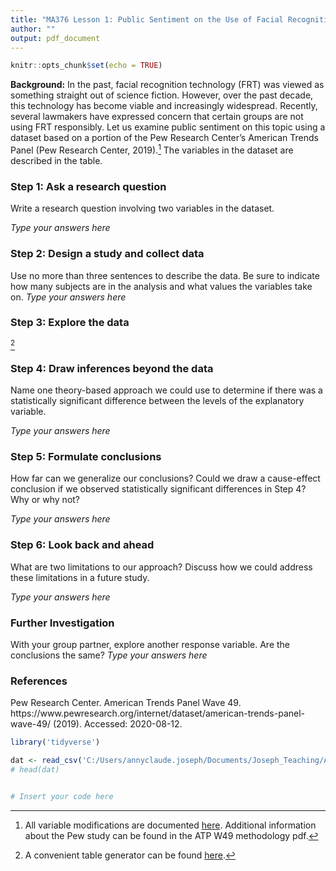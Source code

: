 ---
title: "MA376 Lesson 1: Public Sentiment on the Use of Facial Recognition"
author: ""
output: pdf_document
---
  
  ```{r setup, include=FALSE}
knitr::opts_chunk$set(echo = TRUE)
```

**Background:** In the past, facial recognition technology (FRT) was viewed as something straight out of science fiction. However, over the past decade, this technology has become viable and increasingly widespread. Recently, several lawmakers have expressed concern that certain groups are not using FRT responsibly. Let us examine public sentiment on this topic using  a dataset based on a portion of the Pew Research Center's American Trends Panel (Pew Research Center, 2019).^[All variable modifications are documented [here](https://github.com/tooderful/MA376/tree/master/LSN%201/Prep%20Files). Additional information about the Pew study can be found in the ATP W49 methodology pdf.] The variables in the dataset are described in the table.


\begin{table}[h!]
\begin{tabular}{|l|l|}
\hline
\textbf{Variable} & \textbf{Description} \\ \hline
TrustAdvertisers & Do you trust advertisers to use facial recognition technology responsibly? \\ \hline
TrustTechCompany & Do you trust technology companies to use facial recognition technology responsibly? \\ \hline
TrustPolice & Do you trust law enforcement to use facial recognition technology responsibly? \\ \hline
Education & College Educated \\ \hline
Race & Race \\ \hline
\end{tabular}
\end{table}

### Step 1: Ask a research question
Write a research question involving two variables in the dataset.

*Type your answers here*
\vspace{.5in}

### Step 2:  Design a study and collect data
Use no more than three sentences to describe the data. Be sure to indicate how many subjects are in the analysis and what values the variables take on. 
*Type your answers here*
\vspace{.5in}

### Step 3: Explore the data
\begin{enumerate}
\item[a.] Create a bar graph of the response variable. Describe the plot.

\textit{Type your answers here}
\vspace{.5in}

\item[b.] Create a contingency table and mosaic plot to summarize the response and explanatory variables. Does the plot suggest an association exists? Explain. 

\textit{Type your answers here}
\vspace{.5in}

\item[c.] Identify a potential confounding variable and explain how it may be confounding in this study. 

\textit{Type your answers here}
\vspace{.5in}

\item[d.] Create another mosaic plot that includes the third variable. Does the plot suggest that the third variable is confounding? Explain.

\textit{Type your answers here}
\vspace{.5in}

\item[e.] Construct the Sources of Variation Diagram:
\end{enumerate}
\textit{Type your answers here}^[A convenient table generator can be found  [here](https://www.tablesgenerator.com/latex_tables).]




\vspace{.5in}
### Step 4: Draw inferences beyond the data
Name one theory-based approach we could use to determine if there was a statistically significant difference between the levels of the explanatory variable.

*Type your answers here*
\vspace{.5in}

### Step 5: Formulate conclusions
How far can we generalize our conclusions? Could we draw a cause-effect conclusion if we observed statistically significant differences in Step 4? Why or why not?

*Type your answers here*
\vspace{.5in}

### Step 6: Look back and ahead
What are two limitations to our approach? Discuss how we could address these limitations in a future study.

*Type your answers here*
\vspace{.5in}

### Further Investigation
With your group partner, explore another response variable. Are the conclusions the same?
*Type your answers here*

\newpage
### References
Pew Research Center. American Trends Panel Wave 49. https://www.pewresearch.org/internet/dataset/american-trends-panel-wave-49/ (2019). Accessed: 2020-08-12.
 
\newpage
```{r, message=FALSE, warning=FALSE}
library('tidyverse')

dat <- read_csv('C:/Users/annyclaude.joseph/Documents/Joseph_Teaching/AY21-1/MA376/Lectures/American Trends Panel/W49_Jun19/Wave49.csv')
# head(dat)


# Insert your code here
``` 



